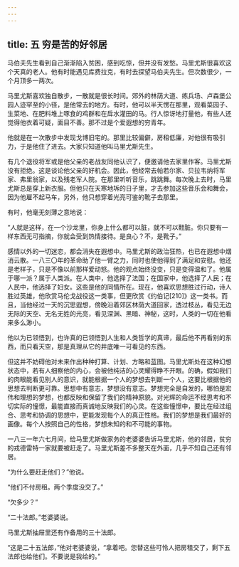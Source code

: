 ```yaml
---
---
---
```

title: 五 穷是苦的好邻居
---




马伯夫先生看到自己渐渐陷入贫困，感到吃惊，但并没有发愁。马里尤斯很喜欢这个天真的老人。他有时能遇见库费拉克，有时去探望马伯夫先生。但次数很少，一个月顶多一两次。

马里尤斯喜欢独自散步，一散就是很长时间。郊外的林荫大道、练兵场、卢森堡公园人迹罕至的小径，是他常去的地方。有时，他可以半天愣在那里，观看菜园子、生菜地、在肥料堆上啄食的鸡群和在戽水灌田的马。行人惊讶地打量他，有些人还觉得他衣着可疑，面目不善。那不过是个爱遐想的穷青年。

他就是在一次散步中发现戈博旧宅的。那里比较偏僻，房租低廉，对他很有吸引力，于是他住了进去。大家只知道他叫马里尤斯先生。

有几个退役将军或是他父亲的老战友同他认识了，便邀请他去家里作客。马里尤斯没有拒绝。这是谈论他父亲的好机会。因此，他经常去帕若尔家、贝拉韦纳将军家、弗里翁家，以及残老军人院。在那里听听音乐，跳跳舞。每次晚上去时，马里尤斯总是穿上新衣服。但他只在天寒地坼的日子里，才去参加这些音乐会和舞会，因为他雇不起马车，另外，他只想穿着光亮可鉴的靴子去那里。

有时，他毫无刻薄之意地说：

“人就是这样，在一个沙龙里，你身上什么都可以脏，就不可以鞋脏。你只要有一样东西无可指摘，你就会受到热情接待。是良心？不，是靴子。”

感情以外的一切迷恋，都会消失在遐想中。马里尤斯的政治狂热，也已在遐想中烟消云散。一八三〇年的革命助了他一臂之力，同时也使他得到了满足和安慰。他还是老样子，只是不像以前那样爱动怒。他的观点始终没变，只是变得温和了。他属于哪一派？属于人类派。在人类中，他选择了法国；在国家中，他选择了人民；在人民中，他选择了妇女。这些是他的同情所在。现在，他喜欢思想胜过行动，诗人胜过英雄，他欣赏马伦戈战役这一类事，但更欣赏《约伯记[210]》这一类书。而且，当他经过一天的沉思遐想，傍晚沿着郊区林荫大道回家，透过枝丛，看见无边无际的天空、无名无姓的光亮，看见深渊、黑暗、神秘，这时，人类的一切在他看来多么渺小。

他以为已领悟到，也许真的已领悟到人生和人类哲学的真谛，最后他不再看别的东西，而只看天空，那是真理从它的井底唯一可看见的东西。

但这并不妨碍他对未来作出种种打算、计划、方略和蓝图。马里尤斯处在这种幻想状态中，若有人细察他的内心，会被他纯洁的心灵耀得睁不开眼。的确，假如我们的肉眼能看见别人的意识，就能根据一个人的梦想去判断一个人，这要比根据他的思想去判断更可靠。思想中有意志，梦想没有意志。梦想完全是自发的，哪怕是宏伟和理想的梦想，也都反映和保留了我们的精神原貌。对光辉的命运不经思考和不切实际的憧憬，最能直接而真诚地反映我们的心灵。在这些憧憬中，要比在经过组合、思考和协调的思想中，更能发现每个人的真正性格。我们的梦想是我们最好的画像。每个人按照自己的性格，梦想未知的和不可能的事物。

一八三一年六七月间，给马里尤斯做家务的老婆婆告诉马里尤斯，他的邻居，贫穷的戎德雷特一家就要被赶走了。马里尤斯差不多整天在外面，几乎不知自己还有邻居。

“为什么要赶走他们？”他说。

“他们不付房租。两个季度没交了。”

“欠多少？”

“二十法郎。”老婆婆说。

马里尤斯抽屉里还有作备用的三十法郎。

“这是二十五法郎，”他对老婆婆说，“拿着吧。您替这些可怜人把房租交了，剩下五法郎也给他们。不要说是我给的。”